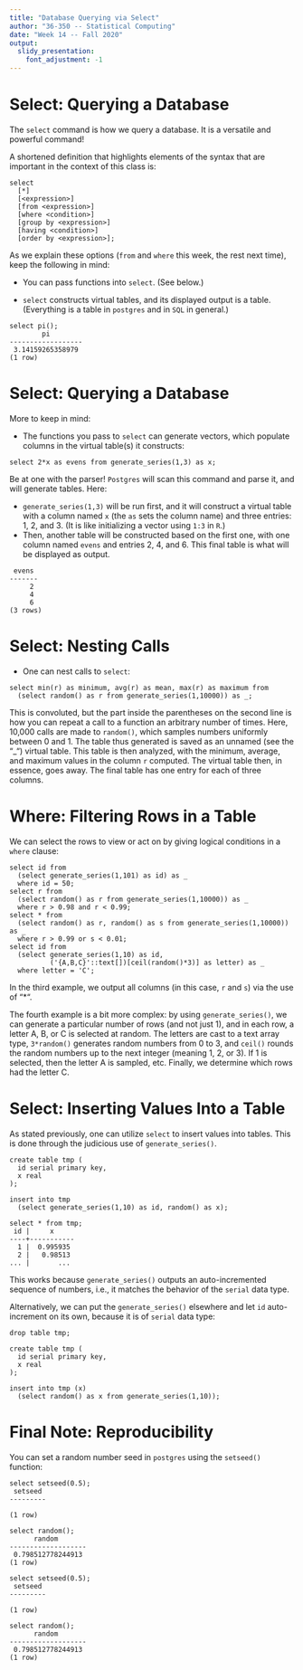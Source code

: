 ```yaml
---
title: "Database Querying via Select"
author: "36-350 -- Statistical Computing"
date: "Week 14 -- Fall 2020"
output: 
  slidy_presentation: 
    font_adjustment: -1
---
```


Select: Querying a Database
===

The `select` command is how we query a database. It is a versatile and powerful command!

A shortened definition that highlights elements of the syntax that are important in the context of this class is:
```
select
  [*]
  [<expression>]
  [from <expression>]
  [where <condition>]
  [group by <expression>]
  [having <condition>]
  [order by <expression>];
```

As we explain these options (`from` and `where` this week, the rest next time), keep the following in mind:

- You can pass functions into `select`. (See below.)

- `select` constructs virtual tables, and its displayed output is a table. (Everything is a table in `postgres` and in `SQL` in general.)
```
select pi();
        pi        
------------------
 3.14159265358979
(1 row)
```

Select: Querying a Database
===

More to keep in mind:

- The functions you pass to `select` can generate vectors, which populate columns in the virtual table(s) it constructs:
```
select 2*x as evens from generate_series(1,3) as x;
```
Be at one with the parser! `Postgres` will scan this command and parse it, and will generate tables. Here:

- `generate_series(1,3)` will be run first, and it will construct a virtual table with a column named `x` (the `as` sets the column name) and three entries: 1, 2, and 3. (It is like initializing a vector using `1:3` in `R`.) 
- Then, another table will be constructed based on the first one, with one column named `evens` and entries 2, 4, and 6. This final table is what will be displayed as output.
```
 evens 
-------
     2
     4
     6
(3 rows)
```

Select: Nesting Calls
===

- One can nest calls to `select`:
```
select min(r) as minimum, avg(r) as mean, max(r) as maximum from 
  (select random() as r from generate_series(1,10000)) as _;
```
This is convoluted, but the part inside the parentheses on the second line is how you can repeat a call to a function an arbitrary number of times. Here, 10,000 calls are made to `random()`, which samples numbers uniformly between 0 and 1. The table thus generated is saved as an unnamed (see the "_") virtual table. This table is then analyzed, with the minimum, average, and maximum values in the column `r` computed. The virtual table then, in essence, goes away. The final table has one entry for each of three columns.

Where: Filtering Rows in a Table
===

We can select the rows to view or act on by giving logical conditions in a `where` clause:
```
select id from 
  (select generate_series(1,101) as id) as _ 
  where id = 50;
select r from 
  (select random() as r from generate_series(1,10000)) as _ 
  where r > 0.98 and r < 0.99;
select * from 
  (select random() as r, random() as s from generate_series(1,10000)) as _ 
  where r > 0.99 or s < 0.01;
select id from 
  (select generate_series(1,10) as id, 
          ('{A,B,C}'::text[])[ceil(random()*3)] as letter) as _ 
  where letter = 'C';
```

In the third example, we output all columns (in this case, `r` and `s`) via the use of "*".

The fourth example is a bit more complex: by using `generate_series()`, we can generate a particular number of rows (and not just 1), and in each row, a letter A, B, or C is selected at random. The letters are cast to a text array type, `3*random()` generates random numbers from 0 to 3, and `ceil()` rounds the random numbers up to the next integer (meaning 1, 2, or 3). If 1 is selected, then the letter A is sampled, etc. Finally, we determine which rows had the letter C.

Select: Inserting Values Into a Table
===

As stated previously, one can utilize `select` to insert values into tables. This is done through the judicious use of `generate_series()`.
```
create table tmp (
  id serial primary key,
  x real
);

insert into tmp
  (select generate_series(1,10) as id, random() as x);
  
select * from tmp;
 id |     x     
----+-----------
  1 |  0.995935
  2 |   0.98513
... |       ...
```
This works because `generate_series()` outputs an auto-incremented sequence of numbers, i.e., it matches the behavior of the `serial` data type.

Alternatively, we can put the `generate_series()` elsewhere and let `id` auto-increment on its own, because it is of `serial` data type:
```
drop table tmp;

create table tmp (
  id serial primary key,
  x real
);

insert into tmp (x)
  (select random() as x from generate_series(1,10));
```

Final Note: Reproducibility
===

You can set a random number seed in `postgres` using the `setseed()` function:
```
select setseed(0.5);
 setseed 
---------
 
(1 row)

select random();
      random       
-------------------
 0.798512778244913
(1 row)

select setseed(0.5);
 setseed 
---------
 
(1 row)

select random();
      random       
-------------------
 0.798512778244913
(1 row)
```

